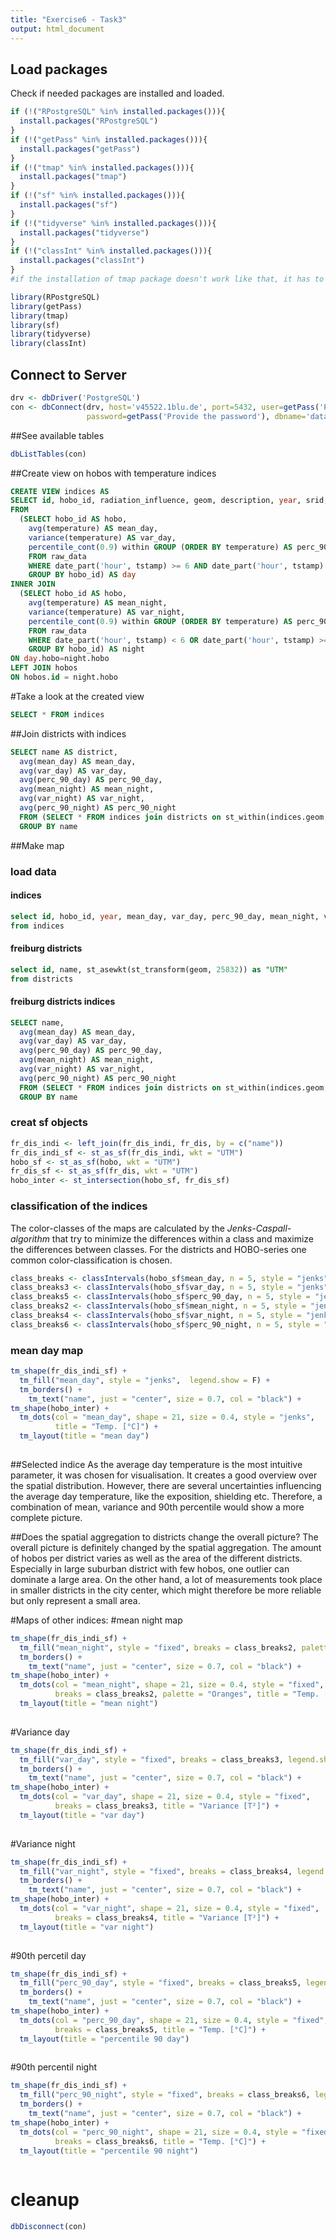 ---
title: "Exercise6 - Task3"
output: html_document
---

## Load packages
Check if needed packages are installed and loaded.
```{r, echo=FALSE}
if (!("RPostgreSQL" %in% installed.packages())){
  install.packages("RPostgreSQL")
}
if (!("getPass" %in% installed.packages())){
  install.packages("getPass")
}
if (!("tmap" %in% installed.packages())){
  install.packages("tmap")
}
if (!("sf" %in% installed.packages())){
  install.packages("sf")
}
if (!("tidyverse" %in% installed.packages())){
  install.packages("tidyverse")
}
if (!("classInt" %in% installed.packages())){
  install.packages("classInt")
}
#if the installation of tmap package doesn't work like that, it has to be installed manually

library(RPostgreSQL)
library(getPass)
library(tmap)
library(sf)
library(tidyverse)
library(classInt)
```

## Connect to Server
```{r}
drv <- dbDriver('PostgreSQL')
con <- dbConnect(drv, host='v45522.1blu.de', port=5432, user=getPass('Provide the user'), 
                 password=getPass('Provide the password'), dbname='datamanagement')
```
##See available tables
```{r}
dbListTables(con)
```

##Create view on hobos with temperature indices
```{sql connection=con}
CREATE VIEW indices AS
SELECT id, hobo_id, radiation_influence, geom, description, year, srid, created_at, updated_at, mean_day, var_day, perc_90_day, mean_night, var_night, perc_90_night
FROM
  (SELECT hobo_id AS hobo, 
    avg(temperature) AS mean_day,
    variance(temperature) AS var_day,
    percentile_cont(0.9) within GROUP (ORDER BY temperature) AS perc_90_day
    FROM raw_data 
    WHERE date_part('hour', tstamp) >= 6 AND date_part('hour', tstamp) < 18
    GROUP BY hobo_id) AS day
INNER JOIN 
  (SELECT hobo_id AS hobo, 
    avg(temperature) AS mean_night,
    variance(temperature) AS var_night,
    percentile_cont(0.9) within GROUP (ORDER BY temperature) AS perc_90_night
    FROM raw_data 
    WHERE date_part('hour', tstamp) < 6 OR date_part('hour', tstamp) >= 18
    GROUP BY hobo_id) AS night
ON day.hobo=night.hobo
LEFT JOIN hobos
ON hobos.id = night.hobo
```

#Take a look at the created view
```{sql connection=con}
SELECT * FROM indices
```

##Join districts with indices
```{sql connection=con}
SELECT name AS district,
  avg(mean_day) AS mean_day,
  avg(var_day) AS var_day,
  avg(perc_90_day) AS perc_90_day,
  avg(mean_night) AS mean_night,
  avg(var_night) AS var_night,
  avg(perc_90_night) AS perc_90_night
  FROM (SELECT * FROM indices join districts on st_within(indices.geom, districts.geom)) AS test
  GROUP BY name
```

##Make map

### load data
#### indices
```{sql connection=con, output.var ="hobo"}
select id, hobo_id, year, mean_day, var_day, perc_90_day, mean_night, var_night, perc_90_night, st_asewkt(st_transform(geom, 25832)) as "UTM" 
from indices 
```
#### freiburg districts
```{sql connection=con, output.var="fr_dis"}
select id, name, st_asewkt(st_transform(geom, 25832)) as "UTM" 
from districts 
```
#### freiburg districts indices
```{sql connection=con, output.var = "fr_dis_indi"}
SELECT name,
  avg(mean_day) AS mean_day,
  avg(var_day) AS var_day,
  avg(perc_90_day) AS perc_90_day,
  avg(mean_night) AS mean_night,
  avg(var_night) AS var_night,
  avg(perc_90_night) AS perc_90_night
  FROM (SELECT * FROM indices join districts on st_within(indices.geom, districts.geom)) AS test
  GROUP BY name
```
### creat sf objects
```{r}
fr_dis_indi <- left_join(fr_dis_indi, fr_dis, by = c("name"))
fr_dis_indi_sf <- st_as_sf(fr_dis_indi, wkt = "UTM")
hobo_sf <- st_as_sf(hobo, wkt = "UTM")
fr_dis_sf <- st_as_sf(fr_dis, wkt = "UTM")
hobo_inter <- st_intersection(hobo_sf, fr_dis_sf)
```

### classification of the indices
The color-classes of the maps are calculated by the *Jenks-Caspall-algorithm* that try to minimize the differences within a class and maximize the differences between classes. For the districts and HOBO-series one common color-classification is chosen.
```{r}
class_breaks <- classIntervals(hobo_sf$mean_day, n = 5, style = "jenks")$brks
class_breaks3 <- classIntervals(hobo_sf$var_day, n = 5, style = "jenks")$brks
class_breaks5 <- classIntervals(hobo_sf$perc_90_day, n = 5, style = "jenks")$brks
class_breaks2 <- classIntervals(hobo_sf$mean_night, n = 5, style = "jenks")$brks
class_breaks4 <- classIntervals(hobo_sf$var_night, n = 5, style = "jenks")$brks
class_breaks6 <- classIntervals(hobo_sf$perc_90_night, n = 5, style = "jenks")$brks
```


### mean day map
```{r}
tm_shape(fr_dis_indi_sf) +
  tm_fill("mean_day", style = "jenks",  legend.show = F) +
  tm_borders() +
    tm_text("name", just = "center", size = 0.7, col = "black") +
tm_shape(hobo_inter) +
  tm_dots(col = "mean_day", shape = 21, size = 0.4, style = "jenks", 
          title = "Temp. [°C]") +
  tm_layout(title = "mean day")
   
```

##Selected indice
As the average day temperature is the most intuitive parameter, it was chosen for visualisation. It creates a good overview over the spatial distribution. However, there are several uncertainties influencing the average day temperature, like the exposition, shielding etc. Therefore, a combination of mean, variance and 90th percentile would show a more complete picture.

##Does the spatial aggregation to districts change the overall picture?
The overall picture is definitely changed by the spatial aggregation. The amount of hobos per district varies as well as the area of the different districts. Especially in large suburban district with few hobos, one outlier can dominate a large area. On the other hand, a lot of measurements took place in smaller districts in the city center, which might therefore be more reliable but only represent a small area.

#Maps of other indices:
#mean night map
```{r}
tm_shape(fr_dis_indi_sf) +
  tm_fill("mean_night", style = "fixed", breaks = class_breaks2, palette = "Oranges", legend.show = F) +
  tm_borders() +
    tm_text("name", just = "center", size = 0.7, col = "black") +
tm_shape(hobo_inter) +
  tm_dots(col = "mean_night", shape = 21, size = 0.4, style = "fixed", 
          breaks = class_breaks2, palette = "Oranges", title = "Temp. [°C]", midpoint = NA) +
  tm_layout(title = "mean night")
   
```
#Variance day
```{r}

tm_shape(fr_dis_indi_sf) +
  tm_fill("var_day", style = "fixed", breaks = class_breaks3, legend.show = F) +
  tm_borders() +
    tm_text("name", just = "center", size = 0.7, col = "black") +
tm_shape(hobo_inter) +
  tm_dots(col = "var_day", shape = 21, size = 0.4, style = "fixed", 
          breaks = class_breaks3, title = "Variance [T²]") +
  tm_layout(title = "var day")
   
```


#Variance night
```{r}
tm_shape(fr_dis_indi_sf) +
  tm_fill("var_night", style = "fixed", breaks = class_breaks4, legend.show = F) +
  tm_borders() +
    tm_text("name", just = "center", size = 0.7, col = "black") +
tm_shape(hobo_inter) +
  tm_dots(col = "var_night", shape = 21, size = 0.4, style = "fixed", 
          breaks = class_breaks4, title = "Variance [T²]") +
  tm_layout(title = "var night")
   
```
#90th percetil day
```{r}

tm_shape(fr_dis_indi_sf) +
  tm_fill("perc_90_day", style = "fixed", breaks = class_breaks5, legend.show = F) +
  tm_borders() +
    tm_text("name", just = "center", size = 0.7, col = "black") +
tm_shape(hobo_inter) +
  tm_dots(col = "perc_90_day", shape = 21, size = 0.4, style = "fixed", 
          breaks = class_breaks5, title = "Temp. [°C]") +
  tm_layout(title = "percentile 90 day")
   
```
#90th percentil night
```{r}

tm_shape(fr_dis_indi_sf) +
  tm_fill("perc_90_night", style = "fixed", breaks = class_breaks6, legend.show = F) +
  tm_borders() +
    tm_text("name", just = "center", size = 0.7, col = "black") +
tm_shape(hobo_inter) +
  tm_dots(col = "perc_90_night", shape = 21, size = 0.4, style = "fixed", 
          breaks = class_breaks6, title = "Temp. [°C]") +
  tm_layout(title = "percentile 90 night")
   
```

# cleanup
```{r}
dbDisconnect(con)
```
